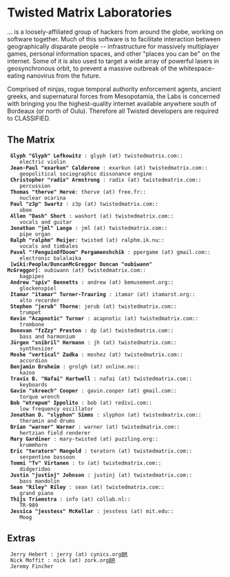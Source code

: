 = Twisted Matrix Laboratories =
... is a loosely-affiliated group of hackers from around the globe, working on software together. Much of this software is to facilitate interaction between geographically disparate people -- infrastructure for massively multiplayer games, personal information spaces, and other "places you can be" on the internet. Some of it is also used to target a wide array of powerful lasers in geosynchronous orbit, to prevent a massive outbreak of the whitespace-eating nanovirus from the future.

Comprised of ninjas, rogue temporal authority enforcement agents, ancient greeks, and supernatural forces from Mesopotamia, the Labs is concerned with bringing you the highest-quality internet available anywhere south of Bordeaux (or north of Oulu). Therefore all Twisted developers are required to CLASSIFIED.

== The Matrix ==

  '''Glyph "Glyph" Lefkowitz''' : glyph (at) twistedmatrix.com::
     electric violin
  '''Jean-Paul "exarkun" Calderone''' : exarkun (at) twistedmatrix.com::
     geopolitical sociographic dissonance engine
  '''Christopher "radix" Armstrong''' : radix (at) twistedmatrix.com::
     percussion
  '''Thomas "therve" Hervé''': therve (at) free.fr::
     nuclear ocarina
  '''Paul "z3p" Swartz''' : z3p (at) twistedmatrix.com::
     oboe
  '''Allen "Dash" Short''' : washort (at) twistedmatrix.com::
     vocals and guitar
  '''Jonathan "jml" Lange''' : jml (at) twistedmatrix.com::
     pipe organ
  '''Ralph "ralphm" Meijer''': twisted (at) ralphm.ik.nu::
     vocals and timbales
  '''Pavel "!PenguinOfDoom" Pergamenshchik''' : ppergame (at) gmail.com::
     electronic balalaika
  '''[wiki:People/DuncanMcGreggor Duncan "oubiwann" McGreggor]''': oubiwann (at) twistedmatrix.com::
     bagpipes
  '''Andrew "spiv" Bennetts''' : andrew (at) bemusement.org::
     glockenspiel
  '''Itamar "itamar" Turner-Trauring''' : itamar (at) itamarst.org::
     alto recorder
  '''Stephen "jerub" Thorne''': jerub (at) twistedmatrix.com::
     trumpet
  '''Kevin "Acapnotic" Turner''' : acapnotic (at) twistedmatrix.com::
     trombone
  '''Donovan "fzZzy" Preston''' : dp (at) twistedmatrix.com::
     bass and harmonium
  '''Jürgen "snibril" Hermann''' : jh (at) twistedmatrix.com::
     synthesizer
  '''Moshe "vertical" Zadka''' : moshez (at) twistedmatrix.com::
     accordion
  '''Benjamin Bruheim''' : grolgh (at) online.no::
     kazoo
  '''Travis B. "Nafai" Hartwell''' : nafai (at) twistedmatrix.com::
     keyboards
  '''Gavin "skreech" Cooper''' : gavin.cooper (at) gmail.com::
     torque wrench
  '''Bob "etrepum" Ippolito''' : bob (at) redivi.com::
     low frequency oscillator
  '''Jonathan D. "slyphon" Simms''' : slyphon (at) twistedmatrix.com::
     theramin and drums
  '''Brian "warner" Warner''' : warner (at) twistedmatrix.com::
     hertzian field renderer
  '''Mary Gardiner''' : mary-twisted (at) puzzling.org::
     krummhorn
  '''Eric "teratorn" Mangold''' : teratorn (at) twistedmatrix.com::
     serpentine bassoon
  '''Tommi "Tv" Virtanen''' : tv (at) twistedmatrix.com::
     didgeridoo
  '''Justin "justinj" Johnson''' : justinj (at) twistedmatrix.com::
     bass mandolin
  '''Sean "Riley" Riley''' : sean (at) twistedmatrix.com::
     grand piano
  '''Thijs Triemstra''' : info (at) collab.nl::
     TR-909
  '''Jessica "jesstess" McKellar''' : jesstess (at) mit.edu::
     Moog

== Extras ==

  Jerry Hebert : jerry (at) cynics.org[[BR]]
  Nick Moffit : nick (at) zork.org[[BR]]
  Jeremy Fincher